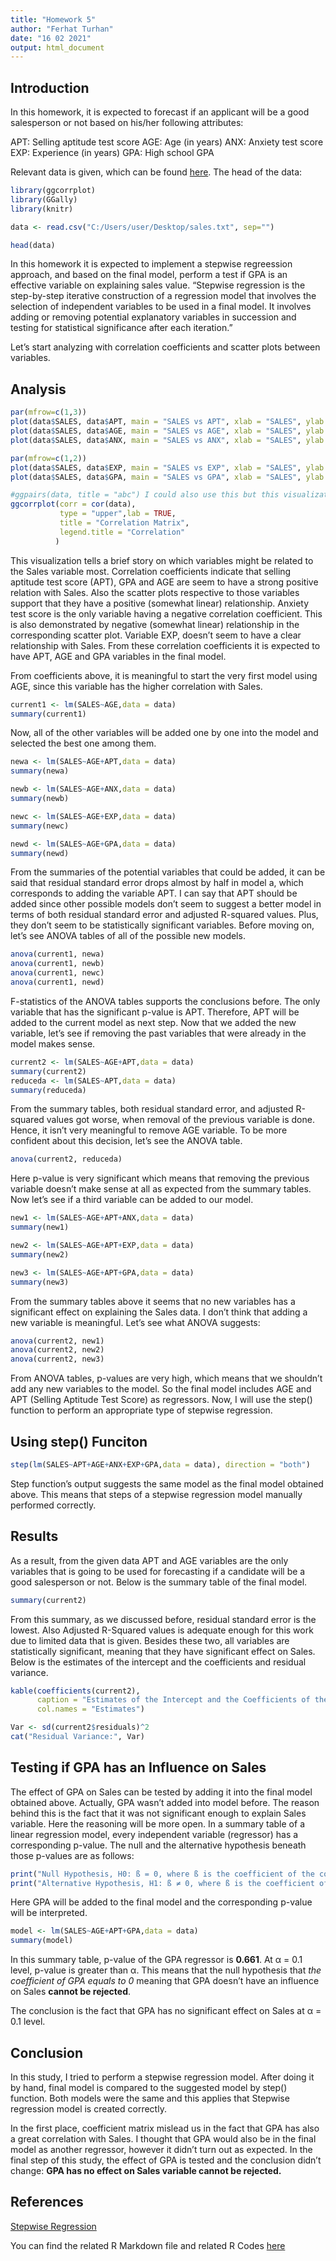 ```yaml
---
title: "Homework 5"
author: "Ferhat Turhan"
date: "16 02 2021"
output: html_document
---
```


## Introduction

In this homework, it is expected to forecast if an applicant will be a good salesperson or not based on his/her following attributes: 

APT: Selling aptitude test score
AGE: Age (in years)
ANX: Anxiety test score
EXP: Experience (in years)
GPA: High school GPA

Relevant data is given, which can be found [here](https://bu-ie-360.github.io/fall20-ferhatturhan/files/sales.txt). The head of the data:

```r

library(ggcorrplot)
library(GGally)
library(knitr)

data <- read.csv("C:/Users/user/Desktop/sales.txt", sep="")

head(data)

```

In this homework it is expected to implement a stepwise regreession approach, and based on the final model, perform a test if GPA is an effective variable on explaining sales value. "Stepwise regression is the step-by-step iterative construction of a regression model that involves the selection of independent variables to be used in a final model. It involves adding or removing potential explanatory variables in succession and testing for statistical significance after each iteration."

Let's start analyzing with correlation coefficients and scatter plots between variables.

## Analysis

```r
par(mfrow=c(1,3))
plot(data$SALES, data$APT, main = "SALES vs APT", xlab = "SALES", ylab = "APT")
plot(data$SALES, data$AGE, main = "SALES vs AGE", xlab = "SALES", ylab = "AGE")
plot(data$SALES, data$ANX, main = "SALES vs ANX", xlab = "SALES", ylab = "ANX")

```

```r
par(mfrow=c(1,2))
plot(data$SALES, data$EXP, main = "SALES vs EXP", xlab = "SALES", ylab = "EXP")
plot(data$SALES, data$GPA, main = "SALES vs GPA", xlab = "SALES", ylab = "GPA")

#ggpairs(data, title = "abc") I could also use this but this visualization has information more than necessary.
ggcorrplot(corr = cor(data),
           type = "upper",lab = TRUE,
           title = "Correlation Matrix",
           legend.title = "Correlation"
          )

```

This visualization tells a brief story on which variables might be related to the Sales variable most. Correlation coefficients indicate that selling aptitude test score (APT), GPA and AGE are seem to have a strong positive relation with Sales. Also the scatter plots respective to those variables support that they have a positive (somewhat linear) relationship. Anxiety test score is the only variable having a negative correlation coefficient. This is also demonstrated by negative (somewhat linear) relationship in the corresponding scatter plot. Variable EXP, doesn't seem to have a clear relationship with Sales. From these correlation coefficients it is expected to have APT, AGE and GPA variables in the final model.

From coefficients above, it is meaningful to start the very first model using AGE, since this variable has the higher correlation with Sales.

```r

current1 <- lm(SALES~AGE,data = data)
summary(current1)
```

Now, all of the other variables will be added one by one into the model and selected the best one among them. 

```r

newa <- lm(SALES~AGE+APT,data = data)
summary(newa)

newb <- lm(SALES~AGE+ANX,data = data)
summary(newb)

newc <- lm(SALES~AGE+EXP,data = data)
summary(newc)

newd <- lm(SALES~AGE+GPA,data = data)
summary(newd)

```

From the summaries of the potential variables that could be added, it can be said that residual standard error drops almost by half in model a, which corresponds to adding the variable APT. I can say that APT should be added since other possible models don't seem to suggest a better model in terms of both residual standard error and adjusted R-squared values. Plus, they don't seem to be statistically significant variables. Before moving on, let's see ANOVA tables of all of the possible new models.

```r

anova(current1, newa)
anova(current1, newb)
anova(current1, newc)
anova(current1, newd)

```

F-statistics of the ANOVA tables supports the conclusions before. The only variable that has the significant p-value is APT. Therefore, APT will be added to the current model as next step. Now that we added the new variable, let's see if removing the past variables that were already in the model makes sense. 

```r

current2 <- lm(SALES~AGE+APT,data = data)
summary(current2)
reduceda <- lm(SALES~APT,data = data)
summary(reduceda)

```

From the summary tables, both residual standard error, and adjusted R-squared values got worse, when removal of the previous variable is done. Hence, it isn't very meaningful to remove AGE variable. To be more confident about this decision, let's see the ANOVA table.

```r

anova(current2, reduceda)

```

Here p-value is very significant which means that removing the previous variable doesn't make sense at all as expected from the summary tables. Now let's see if a third variable can be added to our model.

```r

new1 <- lm(SALES~AGE+APT+ANX,data = data)
summary(new1)

new2 <- lm(SALES~AGE+APT+EXP,data = data)
summary(new2)

new3 <- lm(SALES~AGE+APT+GPA,data = data)
summary(new3)

```

From the summary tables above it seems that no new variables has a significant effect on explaining the Sales data. I don't think that adding a new variable is meaningful. Let's see what ANOVA suggests:

```r

anova(current2, new1)
anova(current2, new2)
anova(current2, new3)

```

From ANOVA tables, p-values are very high, which means that we shouldn't add any new variables to the model. So the final model includes AGE and APT (Selling Aptitude Test Score) as regressors. Now, I will use the step() function to perform an appropriate type of stepwise regression.

## Using step() Funciton

```r

step(lm(SALES~APT+AGE+ANX+EXP+GPA,data = data), direction = "both")

```

Step function's output suggests the same model as the final model obtained above. This means that steps of a stepwise regression model manually performed correctly. 

## Results

As a result, from the given data APT and AGE variables are the only variables that is going to be used for forecasting if a candidate will be a good salesperson or not. Below is the summary table of the final model. 

```r

summary(current2)

```

From this summary, as we discussed before, residual standard error is the lowest. Also Adjusted R-Squared values is adequate enough for this work due to limited data that is given. Besides these two, all variables are statistically significant, meaning that they have significant effect on Sales. Below is the estimates of the intercept and the coefficients and residual variance.

```r

kable(coefficients(current2),
      caption = "Estimates of the Intercept and the Coefficients of the Final Model", align = 'c',
      col.names = "Estimates")

Var <- sd(current2$residuals)^2
cat("Residual Variance:", Var)

```

## Testing if GPA has an Influence on Sales

The effect of GPA on Sales can be tested by adding it into the final model obtained above. Actually, GPA wasn't added into model before. The reason behind this is the fact that it was not significant enough to explain Sales variable. Here the reasoning will be more open. In a summary table of a linear regression model, every independent variable (regressor) has a corresponding p-value. The null and the alternative hypothesis beneath those p-values are as follows:

```r

print("Null Hypothesis, H0: ß = 0, where ß is the coefficient of the corresponding regressor")
print("Alternative Hypothesis, H1: ß ≠ 0, where ß is the coefficient of the corresponding regressor")

```

Here GPA will be added to the final model and the corresponding p-value will be interpreted.

```r

model <- lm(SALES~AGE+APT+GPA,data = data)
summary(model)

```

In this summary table, p-value of the GPA regressor is **0.661**. At α = 0.1 level, p-value is greater than α. This means that the null hypothesis that _the coefficient of GPA equals to 0_ meaning that GPA doesn't have an influence on Sales **cannot be rejected**. 

The conclusion is the fact that GPA has no significant effect on Sales at α = 0.1 level. 

## Conclusion

In this study, I tried to perform a stepwise regression model. After doing it by hand, final model is compared to the suggested model by step() function. Both models were the same and this applies that Stepwise regression model is created correctly.

In the first place, coefficient matrix mislead us in the fact that GPA has also a great correlation with Sales. I thought that GPA would also be in the final model as another regressor, however it didn't turn out as expected. In the final step of this study, the effect of GPA is tested and the conclusion didn't change: **GPA has no effect on Sales variable cannot be rejected.**

## References

[Stepwise Regression](https://www.investopedia.com/terms/s/stepwise-regression.asp#:~:text=Stepwise%20regression%20is%20the%20step,statistical%20significance%20after%20each%20iteration.)

You can find the related R Markdown file and related R Codes [here](https://bu-ie-360.github.io/fall20-ferhatturhan/files/hw5.Rmd)
